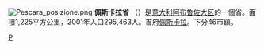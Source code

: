 {{unreferenced|time=2017-06-17T08:54:25+00:00}}
[[File:Pescara_posizione.png|right]]
'''佩斯卡拉省''' （{{lang-it|Provincia di Pescara}}）是[[意大利|意大利]][[阿布鲁佐大区|阿布鲁佐大区]]的一個省。面積1,225平方公里，2001年人口295,463人。首府[[佩斯卡拉|佩斯卡拉]]。下分46市鎮。

{{Abruzzo}}
{{佩斯卡拉省市鎮}}
{{Authority control}}

[[Category:意大利省份|P]]